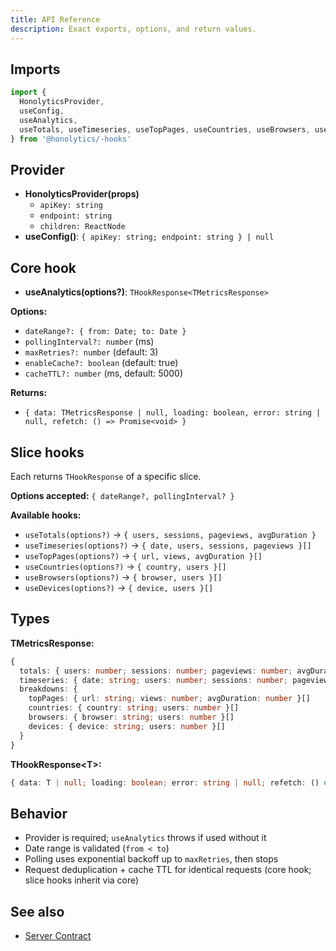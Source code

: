 ```yaml
---
title: API Reference
description: Exact exports, options, and return values.
---
```


## Imports

```ts
import {
  HonolyticsProvider,
  useConfig,
  useAnalytics,
  useTotals, useTimeseries, useTopPages, useCountries, useBrowsers, useDevices
} from '@honolytics/-hooks'
```

## Provider

- **HonolyticsProvider(props)**
  - `apiKey: string`
  - `endpoint: string`
  - `children: ReactNode`
- **useConfig()**: `{ apiKey: string; endpoint: string } | null`

## Core hook

- **useAnalytics(options?)**: `THookResponse<TMetricsResponse>`

**Options:**
- `dateRange?: { from: Date; to: Date }`
- `pollingInterval?: number` (ms)
- `maxRetries?: number` (default: 3)
- `enableCache?: boolean` (default: true)
- `cacheTTL?: number` (ms, default: 5000)

**Returns:**
- `{ data: TMetricsResponse | null, loading: boolean, error: string | null, refetch: () => Promise<void> }`

## Slice hooks

Each returns `THookResponse` of a specific slice.

**Options accepted:** `{ dateRange?, pollingInterval? }`

**Available hooks:**
- `useTotals(options?)` → `{ users, sessions, pageviews, avgDuration }`
- `useTimeseries(options?)` → `{ date, users, sessions, pageviews }[]`
- `useTopPages(options?)` → `{ url, views, avgDuration }[]`
- `useCountries(options?)` → `{ country, users }[]`
- `useBrowsers(options?)` → `{ browser, users }[]`
- `useDevices(options?)` → `{ device, users }[]`

## Types

**TMetricsResponse:**
```ts
{
  totals: { users: number; sessions: number; pageviews: number; avgDuration: number }
  timeseries: { date: string; users: number; sessions: number; pageviews: number }[]
  breakdowns: {
    topPages: { url: string; views: number; avgDuration: number }[]
    countries: { country: string; users: number }[]
    browsers: { browser: string; users: number }[]
    devices: { device: string; users: number }[]
  }
}
```

**THookResponse\<T\>:**
```ts
{ data: T | null; loading: boolean; error: string | null; refetch: () => Promise<void> }
```

## Behavior

- Provider is required; `useAnalytics` throws if used without it
- Date range is validated (`from < to`)
- Polling uses exponential backoff up to `maxRetries`, then stops
- Request deduplication + cache TTL for identical requests (core hook; slice hooks inherit via core)

## See also

- [Server Contract](./server-contract)
